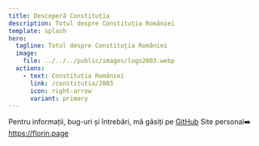 ```yaml
---
title: Descoperă Constituția
description: Totul despre Constituția României
template: splash
hero:
  tagline: Totul despre Constituția României
  image:
    file: ../../../public/images/logo2003.webp
  actions:
    - text: Constituția României
      link: /constitutia/2003
      icon: right-arrow
      variant: primary
---
```



<CardGrid>
	<Card title="GitHub" icon="github">
		Pentru informații, bug-uri și întrebări, mă găsiți pe <a href="https://github.com/twentytwokhz" target="_blank">GitHub</a>
	</Card>
	<Card title="Blog" icon="pencil">
		Site personal➡️ <a href="https://florin.page" target="_blank">https://florin.page</a>
	</Card>
</CardGrid>

